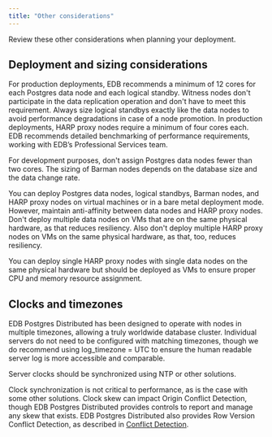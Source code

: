 ```yaml
---
title: "Other considerations"
---
```


Review these other considerations when planning your deployment.

## Deployment and sizing considerations

For production deployments, EDB recommends a minimum of 12 cores for each Postgres data node and each logical standby. Witness nodes don't participate in the data replication operation and don't have to meet this requirement. Always size logical standbys exactly like the data nodes to avoid performance degradations in case of a node promotion. In production deployments, HARP proxy nodes require a minimum of four cores each. EDB recommends detailed benchmarking of performance requirements, working with EDB’s Professional Services team.

For development purposes, don't assign Postgres data nodes fewer than two cores. The sizing of Barman nodes depends on the database size and the data change rate.

You can deploy Postgres data nodes, logical standbys, Barman nodes, and HARP proxy nodes on virtual machines or in a bare metal deployment mode. However, maintain anti-affinity between data nodes and HARP proxy nodes.  Don't deploy multiple data nodes on VMs that are on the same physical hardware, as that reduces resiliency.  Also don't deploy multiple HARP proxy nodes on VMs on the same physical hardware, as that, too, reduces resiliency.

You can deploy single HARP proxy nodes with single data nodes on the same physical hardware but should be deployed as VMs to ensure proper CPU and memory resource assignment.

## Clocks and timezones

EDB Postgres Distributed has been designed to operate with nodes in multiple timezones, allowing a truly worldwide database cluster. Individual servers do not need to be configured with matching timezones, though we do recommend using log_timezone = UTC to ensure the human readable server log is more accessible and comparable.

Server clocks should be synchronized using NTP or other solutions.

Clock synchronization is not critical to performance, as is the case with some other solutions. Clock skew can impact Origin Conflict Detection, though
EDB Postgres Distributed provides controls to report and manage any skew that exists. EDB Postgres Distributed also provides Row Version Conflict Detection, as described in [Conflict Detection](/pgd/latest/overview/bdr/conflicts).
